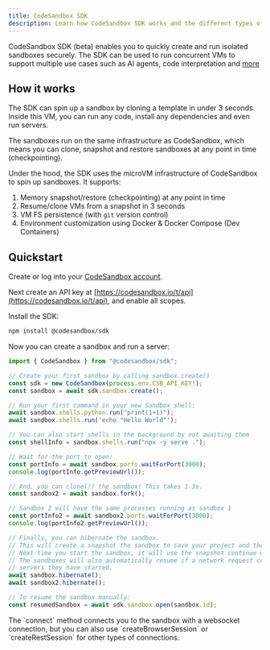 ```yaml
---
title: CodeSandbox SDK
description: Learn how CodeSandbox SDK works and the different types of projects you can create and develop.
---
```



<Hero
  title="CodeSandbox SDK"
  subtitle="Programmatically spin up (AI) sandboxes"
/>

CodeSandbox SDK (beta) enables you to quickly create and run isolated sandboxes securely.
The SDK can be used to run concurrent VMs to support multiple use cases such as AI agents, code interpretation and [more](/sdk/use-cases.mdx)

## How it works

The SDK can spin up a sandbox by cloning a template in under 3 seconds. Inside this VM, you can run any code, install any dependencies and even run servers.

The sandboxes run on the same infrastructure as CodeSandbox, which means you can clone, snapshot and restore sandboxes at any point in time (checkpointing).

Under the hood, the SDK uses the microVM infrastructure of CodeSandbox to spin up sandboxes. It supports:

1. Memory snapshot/restore (checkpointing) at any point in time
2. Resume/clone VMs from a snapshot in 3 seconds
3. VM FS persistence (with `git` version control)
4. Environment customization using Docker & Docker Compose (Dev Containers)

## Quickstart

Create or log into your [CodeSandbox account](https://codesandbox.io/signin).

Next create an API key at [https://codesandbox.io/t/api](https://codesandbox.io/t/api), and enable all scopes.

Install the SDK:

```bash
npm install @codesandbox/sdk
```

Now you can create a sandbox and run a server:

```js
import { CodeSandbox } from "@codesandbox/sdk";

// Create your first sandbox by calling sandbox.create()
const sdk = new CodeSandbox(process.env.CSB_API_KEY!);
const sandbox = await sdk.sandbox.create();

// Run your first command in your new Sandbox shell:
await sandbox.shells.python.run("print(1+1)");
await sandbox.shells.run('echo "Hello World"');

// You can also start shells in the background by not awaiting them
const shellInfo = sandbox.shells.run("npx -y serve .");

// Wait for the port to open:
const portInfo = await sandbox.ports.waitForPort(3000);
console.log(portInfo.getPreviewUrl());

// And, you can clone(!) the sandbox! This takes 1-3s.
const sandbox2 = await sandbox.fork();

// Sandbox 2 will have the same processes running as sandbox 1
const portInfo2 = await sandbox2.ports.waitForPort(3000);
console.log(portInfo2.getPreviewUrl());

// Finally, you can hibernate the sandbox.
// This will create a snapshot the sandbox to save your project and then stop it.
// Next time you start the sandbox, it will use the snapshot continue where you left off.
// The sandboxes will also automatically resume if a network request comes in for the
// servers they have started.
await sandbox.hibernate();
await sandbox2.hibernate();

// To resume the sandbox manually:
const resumedSandbox = await sdk.sandbox.open(sandbox.id);
```

<Callout>
The `connect` method connects you to the sandbox with a websocket connection, but you can also use `createBrowserSession` or `createRestSession` for other types of connections.
</Callout>
